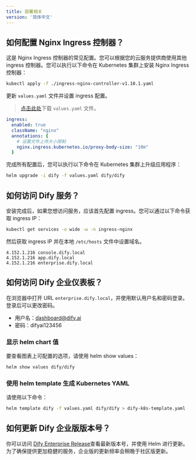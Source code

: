 ```yaml
---
title: 部署相关
version: '简体中文'
---
```


## 如何配置 Nginx Ingress 控制器？

这是 Nginx Ingress 控制器的常见配置。您可以根据您的云服务提供商使用其他 ingress 控制器。您可以执行以下命令在 Kubernetes 集群上安装 Nginx Ingress 控制器：

```bash
kubectl apply -f ./ingress-nginx-controller-v1.10.1.yaml
```

更新 `values.yaml` 文件并设置 ingress 配置。

> <a href="https://assets-docs.dify.ai/2024/12/bcc57aedb6d9a419fb24403e62388416.yaml" download="values.yaml">点击此处</a>下载 `values.yaml` 文件。

```yaml
ingress:
  enabled: true
  className: "nginx"
  annotations: {
    # 设置文件上传大小限制
    nginx.ingress.kubernetes.io/proxy-body-size: "10m"
  }
```

完成所有配置后，您可以执行以下命令在 Kubernetes 集群上升级应用程序：

```bash
helm upgrade -i dify -f values.yaml dify/dify
```

## 如何访问 Dify 服务？

安装完成后，如果您想访问服务，应该首先配置 ingress。您可以通过以下命令获取 ingress IP：

```bash
kubectl get services -o wide -w -n ingress-nginx
```

然后获取 ingress IP 并在本地 `/etc/hosts` 文件中设置域名。

```
4.152.1.216 console.dify.local
4.152.1.216 app.dify.local
4.152.1.216 enterprise.dify.local
```

## 如何访问 Dify 企业仪表板？

在浏览器中打开 URL `enterprise.dify.local`，并使用默认用户名和密码登录。登录后可以更改密码。

- 用户名：dashboard@dify.ai
- 密码：difyai123456

### 显示 helm chart 值

要查看图表上可配置的选项，请使用 helm show values：

```bash
helm show values dify/dify
```

### 使用 helm template 生成 Kubernetes YAML

请使用以下命令：

```bash
helm template dify -f values.yaml dify/dify > dify-k8s-template.yaml
```

## 如何更新 Dify 企业版版本号？

你可以访问 [Dify Enterprise Release](https://langgenius.github.io/dify-helm/#/)查看最新版本号，并使用 Helm 进行更新。为了确保提供更加稳健的服务，企业版的更新频率会稍晚于社区版更新。

